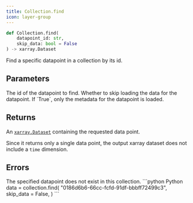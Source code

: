```yaml
---
title: Collection.find
icon: layer-group
---
```


```python
def Collection.find(
    datapoint_id: str,
    skip_data: bool = False
) -> xarray.Dataset
```

Find a specific datapoint in a collection by its id.

## Parameters

<ParamField path="datapoint_id" type="str">
    The id of the datapoint to find.
</ParamField>

<ParamField path="skip_data" type="bool">
    Whether to skip loading the data for the datapoint. If `True`, only the metadata for the datapoint is loaded.
</ParamField>

## Returns

An [`xarray.Dataset`](/sdks/python/xarray) containing the requested data point.

Since it returns only a single data point, the output xarray dataset does not include a `time` dimension.

## Errors

<ParamField path="NotFoundError" type="No such datapoint: <id>">
  The specified datapoint does not exist in this collection.
</ParamField>

<RequestExample>
```python Python
data = collection.find(
    "0186d6b6-66cc-fcfd-91df-bbbff72499c3",
    skip_data = False,
)
```
</RequestExample>
